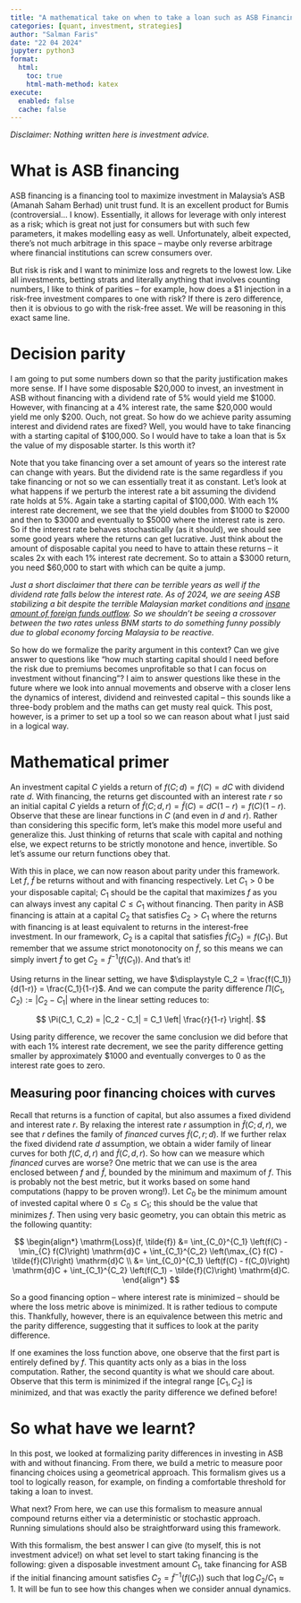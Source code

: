 ```yaml
---
title: "A mathematical take on when to take a loan such as ASB Financing?"
categories: [quant, investment, strategies]
author: "Salman Faris"
date: "22 04 2024"
jupyter: python3
format:
  html:
    toc: true
    html-math-method: katex
execute: 
  enabled: false
  cache: false
---
```


*Disclaimer: Nothing written here is investment advice.*

# What is ASB financing

ASB financing is a financing tool to maximize investment in Malaysia's ASB (Amanah Saham Berhad) unit trust fund. It is an excellent product for Bumis (controversial... I know). Essentially, it allows for leverage with only interest as a risk; which is great not just for consumers but with such few parameters, it makes modelling easy as well. Unfortunately, albeit expected, there's not much arbitrage in this space – maybe only reverse arbitrage where financial institutions can screw consumers over.

But risk is risk and I want to minimize loss and regrets to the lowest low. Like all investments, betting strats and literally anything that involves counting numbers, I like to think of parities – for example, how does a $1 injection in a risk-free investment compares to one with risk? If there is zero difference, then it is obvious to go with the risk-free asset. We will be reasoning in this exact same line.

# Decision parity

I am going to put some numbers down so that the parity justification makes more sense. If I have some disposable $20,000 to invest, an investment in ASB without financing with a dividend rate of 5% would yield me $1000. However, with financing at a 4% interest rate, the same $20,000 would yield me only $200. Ouch, not great. So how do we achieve parity assuming interest and dividend rates are fixed? Well, you would have to take financing with a starting capital of $100,000. So I would have to take a loan that is 5x the value of my disposable starter. Is this worth it? 

Note that you take financing over a set amount of years so the interest rate can change with years. But the dividend rate is the same regardless if you take financing or not so we can essentially treat it as constant. Let's look at what happens if we perturb the interest rate a bit assuming the dividend rate holds at 5%. Again take a starting capital of $100,000. With each 1% interest rate decrement, we see that the yield doubles from $1000 to $2000 and then to $3000 and eventually to $5000 where the interest rate is zero. So if the interest rate behaves stochastically (as it should), we should see some good years where the returns can get lucrative. Just think about the amount of disposable capital you need to have to attain these returns – it scales 2x with each 1% interest rate decrement. So to attain a $3000 return, you need $60,000 to start with which can be quite a jump.

*Just a short disclaimer that there can be terrible years as well if the dividend rate falls below the interest rate. As of 2024, we are seeing ASB stabilizing a bit despite the terrible Malaysian market conditions and [insane amount of foreign funds outflow](https://www.isaham.my/foreign-funds). So we shouldn't be seeing a crossover between the two rates unless BNM starts to do something funny possibly due to global economy forcing Malaysia to be reactive.*

So how do we formalize the parity argument in this context? Can we give answer to questions like "how much starting capital should I need before the risk due to premiums becomes unprofitable so that I can focus on investment without financing"? I aim to answer questions like these in the future where we look into annual movements and observe with a closer lens the dynamics of interest, dividend and reinvested capital – this sounds like a three-body problem and the maths can get musty real quick. This post, however, is a primer to set up a tool so we can reason about what I just said in a logical way.

# Mathematical primer

An investment capital $C$ yields a return of $f(C; d) = f(C) = dC$ with dividend rate $d$. With financing, the returns get discounted with an interest rate $r$ so an initial capital $C$ yields a return of $\tilde{f}(C; d, r) = \tilde{f}(C) = dC(1-r) = f(C)(1-r)$. Observe that these are linear functions in $C$ (and even in $d$ and $r$). Rather than considering this specific form, let's make this model more useful and generalize this. Just thinking of returns that scale with capital and nothing else, we expect returns to be strictly monotone and hence, invertible. So let's assume our return functions obey that.

With this in place, we can now reason about parity under this framework. Let $f$, $\tilde{f}$ be returns without and with financing respectively. Let $C_1 > 0$ be your disposable capital; $C_1$ should be the capital that maximizes $f$ as you can always invest any capital $C \leqslant C_1$ without financing. Then parity in ASB financing is attain at a capital $C_2$ that satisfies $C_2 > C_1$ where the returns with financing is at least equivalent to returns in the interest-free investment. In our framework, $C_2$ is a capital that satisfies $\tilde{f}(C_2) = f(C_1)$. But remember that we assume strict monotonocity on $\tilde{f}$, so this means we can simply invert $\tilde{f}$ to get $C_2 = \tilde{f}^{-1}(f(C_1))$. And that's it!

Using returns in the linear setting, we have $\displaystyle C_2 = \frac{f(C_1)}{d(1-r)} = \frac{C_1}{1-r}$. And we can compute the parity difference $\Pi(C_1, C_2) := |C_2 - C_1|$ where in the linear setting reduces to:

$$
\Pi(C_1, C_2) = |C_2 - C_1| = C_1 \left| \frac{r}{1-r} \right|.
$$

Using parity difference, we recover the same conclusion we did before that with each 1% interest rate decrement, we see the parity difference getting smaller by approximately $1000 and eventually converges to 0 as the interest rate goes to zero.

## Measuring poor financing choices with curves

Recall that returns is a function of capital, but also assumes a fixed dividend and interest rate $r$. By relaxing the interest rate $r$ assumption in $\tilde{f}(C; d, r)$, we see that $r$ defines the family of *financed* curves $\tilde{f}(C, r; d)$. If we further relax the fixed dividend rate $d$ assumption, we obtain a wider family of linear curves for both $f(C, d, r)$ and $\tilde{f}(C, d, r)$. So how can we measure which *financed* curves are worse? One metric that we can use is the area enclosed between $f$ and $\tilde{f}$, bounded by the minimum and maximum of $f$. This is probably not the best metric, but it works based on some hand computations (happy to be proven wrong!). Let $C_0$ be the minimum amount of invested capital where $0 \leqslant C_0 \leqslant C_1$; this should be the value that minimizes $f$. Then using very basic geometry, you can obtain this metric as the following quantity:

$$
\begin{align*}
\mathrm{Loss}(f, \tilde{f}) &= \int_{C_0}^{C_1} \left(f(C) - \min_{C} f(C)\right) \mathrm{d}C + \int_{C_1}^{C_2} \left(\max_{C} f(C) - \tilde{f}(C)\right) \mathrm{d}C \\
&= \int_{C_0}^{C_1} \left(f(C) - f(C_0)\right) \mathrm{d}C + \int_{C_1}^{C_2} \left(f(C_1) - \tilde{f}(C)\right) \mathrm{d}C.
\end{align*}
$$

So a good financing option – where interest rate is minimized – should be where the loss metric above is minimized. It is rather tedious to compute this. Thankfully, however, there is an equivalence between this metric and the parity difference, suggesting that it suffices to look at the parity difference.

If one examines the loss function above, one observe that the first part is entirely defined by $f$. This quantity acts only as a bias in the loss computation. Rather, the second quantity is what we should care about. Observe that this term is minimized if the integral range $[C_1, C_2]$ is minimized, and that was exactly the parity difference we defined before!

# So what have we learnt?

In this post, we looked at formalizing parity differences in investing in ASB with and without financing. From there, we build a metric to measure poor financing choices using a geometrical approach. This formalism gives us a tool to logically reason, for example, on finding a comfortable threshold for taking a loan to invest.

What next? From here, we can use this formalism to measure  annual compound returns either via a deterministic or stochastic approach. Running simulations should also be straightforward using this framework.

With this formalism, the best answer I can give (to myself, this is not investment advice!) on what set level to start taking financing is the following: given a disposable investment amount $C_1$, take financing for ASB if the initial financing amount satisfies $C_2 = \tilde{f}^{-1}(f(C_1))$ such that $\log C_2/C_1 \approx 1$. It will be fun to see how this changes when we consider annual dynamics.